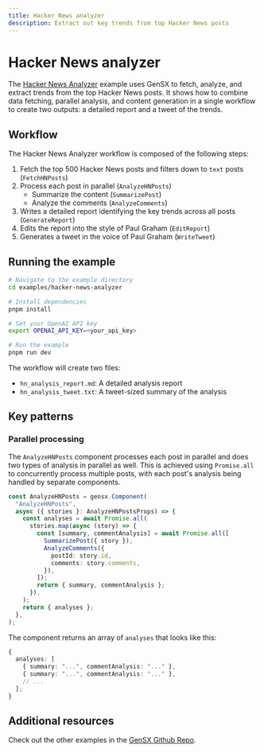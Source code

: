 ```yaml
---
title: Hacker News analyzer
description: Extract out key trends from top Hacker News posts
---
```


# Hacker News analyzer

The [Hacker News Analyzer](https://github.com/gensx-inc/gensx/tree/main/examples/hacker-news-analyzer) example uses GenSX to fetch, analyze, and extract trends from the top Hacker News posts. It shows how to combine data fetching, parallel analysis, and content generation in a single workflow to create two outputs: a detailed report and a tweet of the trends.

## Workflow

The Hacker News Analyzer workflow is composed of the following steps:

1. Fetch the top 500 Hacker News posts and filters down to `text` posts (`FetchHNPosts`)
2. Process each post in parallel (`AnalyzeHNPosts`)
   - Summarize the content (`SummarizePost`)
   - Analyze the comments (`AnalyzeComments`)
3. Writes a detailed report identifying the key trends across all posts (`GenerateReport`)
4. Edits the report into the style of Paul Graham (`EditReport`)
5. Generates a tweet in the voice of Paul Graham (`WriteTweet`)

## Running the example

```bash
# Navigate to the example directory
cd examples/hacker-news-analyzer

# Install dependencies
pnpm install

# Set your OpenAI API key
export OPENAI_API_KEY=<your_api_key>

# Run the example
pnpm run dev
```

The workflow will create two files:

- `hn_analysis_report.md`: A detailed analysis report
- `hn_analysis_tweet.txt`: A tweet-sized summary of the analysis

## Key patterns

### Parallel processing

The `AnalyzeHNPosts` component processes each post in parallel and does two types of analysis in parallel as well. This is achieved using `Promise.all` to concurrently process multiple posts, with each post's analysis being handled by separate components.

```ts
const AnalyzeHNPosts = gensx.Component(
  "AnalyzeHNPosts",
  async ({ stories }: AnalyzeHNPostsProps) => {
    const analyses = await Promise.all(
      stories.map(async (story) => {
        const [summary, commentAnalysis] = await Promise.all([
          SummarizePost({ story }),
          AnalyzeComments({
            postId: story.id,
            comments: story.comments,
          }),
        ]);
        return { summary, commentAnalysis };
      }),
    );
    return { analyses };
  },
);
```

The component returns an array of `analyses` that looks like this:

```ts
{
  analyses: [
    { summary: "...", commentAnalysis: "..." },
    { summary: "...", commentAnalysis: "..." },
    // ...
  ];
}
```

## Additional resources

Check out the other examples in the [GenSX Github Repo](https://github.com/gensx-inc/gensx/tree/main/examples).
